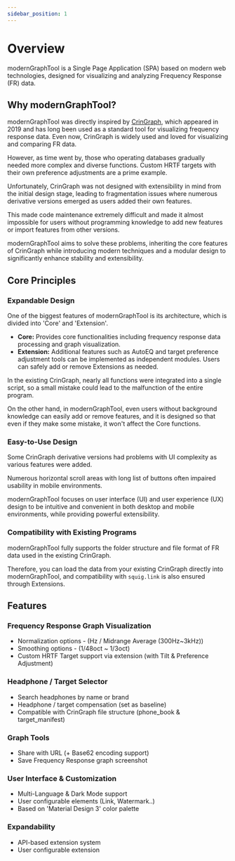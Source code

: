 ```yaml
---
sidebar_position: 1
---
```


# Overview

modernGraphTool is a Single Page Application (SPA) based on modern web technologies, designed for visualizing and analyzing Frequency Response (FR) data.

## Why modernGraphTool?

modernGraphTool was directly inspired by [CrinGraph](https://github.com/mlochbaum/CrinGraph), which appeared in 2019 and has long been used as a standard tool for visualizing frequency response data. Even now, CrinGraph is widely used and loved for visualizing and comparing FR data.

However, as time went by, those who operating databases gradually needed more complex and diverse functions. Custom HRTF targets with their own preference adjustments are a prime example.

Unfortunately, CrinGraph was not designed with extensibility in mind from the initial design stage, leading to fragmentation issues where numerous derivative versions emerged as users added their own features.

This made code maintenance extremely difficult and made it almost impossible for users without programming knowledge to add new features or import features from other versions.

modernGraphTool aims to solve these problems, inheriting the core features of CrinGraph while introducing modern techniques and a modular design to significantly enhance stability and extensibility.

## Core Principles

### Expandable Design

One of the biggest features of modernGraphTool is its architecture, which is divided into 'Core' and 'Extension'.

*   **Core:** Provides core functionalities including frequency response data processing and graph visualization.
*   **Extension:** Additional features such as AutoEQ and target preference adjustment tools can be implemented as independent modules. Users can safely add or remove Extensions as needed.

In the existing CrinGraph, nearly all functions were integrated into a single script, so a small mistake could lead to the malfunction of the entire program.

On the other hand, in modernGraphTool, even users without background knowledge can easily add or remove features, and it is designed so that even if they make some mistake, it won't affect the Core functions.

### Easy-to-Use Design

Some CrinGraph derivative versions had problems with UI complexity as various features were added.

Numerous horizontal scroll areas with long list of buttons often impaired usability in mobile environments.

modernGraphTool focuses on user interface (UI) and user experience (UX) design to be intuitive and convenient in both desktop and mobile environments, while providing powerful extensibility.

### Compatibility with Existing Programs

modernGraphTool fully supports the folder structure and file format of FR data used in the existing CrinGraph.

Therefore, you can load the data from your existing CrinGraph directly into modernGraphTool, and compatibility with `squig.link` is also ensured through Extensions.

## Features

### Frequency Response Graph Visualization
- Normalization options - (Hz / Midrange Average (300Hz~3kHz))
- Smoothing options - (1/48oct ~ 1/3oct)
- Custom HRTF Target support via extension (with Tilt & Preference Adjustment)

### Headphone / Target Selector
- Search headphones by name or brand
- Headphone / target compensation (set as baseline)
- Compatible with CrinGraph file structure (phone_book & target_manifest)

### Graph Tools
- Share with URL (+ Base62 encoding support)
- Save Frequency Response graph screenshot

### User Interface & Customization
- Multi-Language & Dark Mode support
- User configurable elements (Link, Watermark..)
- Based on 'Material Design 3' color palette

### Expandability
- API-based extension system
- User configurable extension